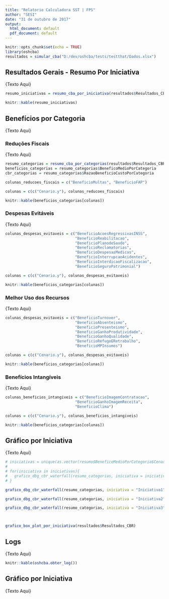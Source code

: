 ```yaml
---
title: "Relatorio Calculadora SST | FPS"
author: "SESI"
date: "31 de outubro de 2017"
output:
  html_document: default
  pdf_document: default
---
```


```r
knitr::opts_chunk$set(echo = TRUE)
library(oshcba)
resultados = simular_cba("D:/dev/oshcba/tests/testthat/Dados.xlsx")
```

## Resultados Gerais - Resumo Por Iniciativa

{Texto Aqui}

```r

resumo_iniciativas = resumo_cba_por_iniciativa(resultados$Resultados_CBR)

knitr::kable(resumo_iniciativas)

```


## Benefícios por Categoria

{Texto Aqui}

### Reduções Fiscais

{Texto Aqui}

```r

resumo_categorias = resumo_cba_por_categorias(resultados$Resultados_CBR)
beneficios_categorias = resumo_categorias$BeneficoMedioPorCategoria
cbr_categorias = resumo_categorias$RazaoBeneficioCustoPorCategoria

colunas_reducoes_fiscais = c("BeneficioMultas", "BeneficioFAP")

colunas = c(c("Cenario.y"), colunas_reducoes_fiscais)

knitr::kable(beneficios_categorias[colunas])

```


### Despesas Evitáveis

{Texto Aqui}

```r

colunas_despesas_evitaveis = c("BeneficioAcoesRegressivasINSS",
                               "BeneficioReabilitacao", 
                               "BeneficioPlanodeSaude", 
                               "BeneficioReclamatorias", 
                               "BeneficioDespesasMedicas", 
                               "BeneficioInterrupcaoAcidentes",
                               "BeneficioInterdicaoFiscalizacao",
                               "BeneficioSeguroPatrimonial")

colunas = c(c("Cenario.y"), colunas_despesas_evitaveis)

knitr::kable(beneficios_categorias[colunas])

```


### Melhor Uso dos Recursos

{Texto Aqui}

```r

colunas_despesas_evitaveis = c("BeneficioTurnover",
                               "BeneficioAbsenteismo", 
                               "BeneficioPresenteismo", 
                               "BeneficioGanhoProdutividade", 
                               "BeneficioGanhoQualidade", 
                               "BeneficioRefugoERetrabalho",
                               "BeneficioMPInsumos")

colunas = c(c("Cenario.y"), colunas_despesas_evitaveis)

knitr::kable(beneficios_categorias[colunas])

```



### Benefícios Intangíveis

{Texto Aqui}

```r

colunas_beneficios_intangiveis = c("BeneficioImagemContratacao",
                               "BeneficioGanhoImagemReceita", 
                               "BeneficioClima")

colunas = c(c("Cenario.y"), colunas_beneficios_intangiveis)

knitr::kable(beneficios_categorias[colunas])

```




## Gráfico por Iniciativa

{Texto Aqui}

```r

# iniciativas = unique(as.vector(resumo$BeneficoMedioPorCategoria$Cenario.y))
# 
# for(iniciativa in iniciativas){
#   grafico_dbg_cbr_waterfall(resumo_categorias, iniciativa = iniciativa)  
# }

grafico_dbg_cbr_waterfall(resumo_categorias, iniciativa = "Iniciativa1")

grafico_dbg_cbr_waterfall(resumo_categorias, iniciativa = "Iniciativa2")

grafico_dbg_cbr_waterfall(resumo_categorias, iniciativa = "Iniciativa3")




```



```r
grafico_box_plot_por_iniciativa(resultados$Resultados_CBR)
```


## Logs

{Texto Aqui}


```r
knitr::kable(oshcba.obter_log())
```

## Gráfico por Iniciativa

{Texto Aqui}
